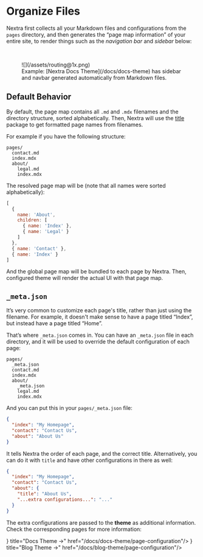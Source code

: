 # Organize Files

Nextra first collects all your Markdown files and configurations from the `pages` directory, and then generates the “page map information” of your entire site, to render things such as the _navigation bar_ and _sidebar_ below:

<br/>

<figure>
  ![](/assets/routing@1x.png)
  <figcaption>
    Example: [Nextra Docs Theme](/docs/docs-theme) has sidebar and navbar
    generated automatically from Markdown files.
  </figcaption>
</figure>

## Default Behavior

By default, the page map contains all `.md` and `.mdx` filenames and the directory structure, sorted alphabetically.
Then, Nextra will use the [title](https://github.com/vercel/title) package to get formatted page names from filenames.

For example if you have the following structure:

```
pages/
  contact.md
  index.mdx
  about/
    legal.md
    index.mdx
```

The resolved page map will be (note that all names were sorted alphabetically):

```js
[
  {
    name: 'About',
    children: [
      { name: 'Index' },
      { name: 'Legal' }
    ]
  },
  { name: 'Contact' },
  { name: 'Index' }
]
```

And the global page map will be bundled to each page by Nextra. Then, configured theme will render the actual UI with that page map.

## `_meta.json`

It’s very common to customize each page's title, rather than just using the filename. For example, it doesn't make sense to have a page titled “Index”, but instead have a page titled “Home”.

That’s where `_meta.json` comes in. You can have an `_meta.json` file in each directory, and it will be used to override the default configuration of each page:

```
pages/
  _meta.json
  contact.md
  index.mdx
  about/
    _meta.json
    legal.md
    index.mdx
```

And you can put this in your `pages/_meta.json` file:

```json filename="pages/_meta.json"
{
  "index": "My Homepage",
  "contact": "Contact Us",
  "about": "About Us"
}
```

It tells Nextra the order of each page, and the correct title. Alternatively, you can do it with `title` and have other configurations in there as well:

```json filename="pages/_meta.json"
{
  "index": "My Homepage",
  "contact": "Contact Us",
  "about": {
    "title": "About Us",
    "...extra configurations...": "..."
  }
}
```

The extra configurations are passed to the **theme** as additional information. Check the corresponding pages for more information:


<Cards>
  <Card icon={<svg xmlns="http://www.w3.org/2000/svg" fill="none" viewBox="0 0 24 24" strokeWidth={1.5} stroke="currentColor" className="w-6 h-6">
  <path strokeLinecap="round" strokeLinejoin="round" d="M12 7.5h1.5m-1.5 3h1.5m-7.5 3h7.5m-7.5 3h7.5m3-9h3.375c.621 0 1.125.504 1.125 1.125V18a2.25 2.25 0 01-2.25 2.25M16.5 7.5V18a2.25 2.25 0 002.25 2.25M16.5 7.5V4.875c0-.621-.504-1.125-1.125-1.125H4.125C3.504 3.75 3 4.254 3 4.875V18a2.25 2.25 0 002.25 2.25h13.5M6 7.5h3v3H6v-3z" />
</svg>} title="Docs Theme →" href="/docs/docs-theme/page-configuration"/>
  <Card icon={<svg xmlns="http://www.w3.org/2000/svg" fill="none" viewBox="0 0 24 24" strokeWidth={1.5} stroke="currentColor" className="w-6 h-6">
  <path strokeLinecap="round" strokeLinejoin="round" d="M19.5 14.25v-2.625a3.375 3.375 0 00-3.375-3.375h-1.5A1.125 1.125 0 0113.5 7.125v-1.5a3.375 3.375 0 00-3.375-3.375H8.25m0 12.75h7.5m-7.5 3H12M10.5 2.25H5.625c-.621 0-1.125.504-1.125 1.125v17.25c0 .621.504 1.125 1.125 1.125h12.75c.621 0 1.125-.504 1.125-1.125V11.25a9 9 0 00-9-9z" />
</svg>} title="Blog Theme →" href="/docs/blog-theme/page-configuration"/>
</Cards>
